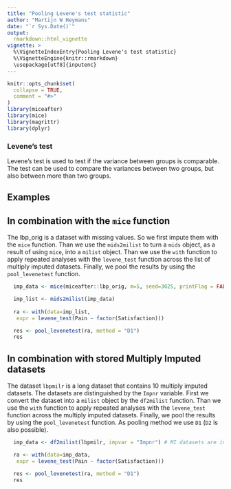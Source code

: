 ```yaml
---
title: "Pooling Levene's test statistic"
author: "Martijn W Heymans"
date: "`r Sys.Date()`"
output:
  rmarkdown::html_vignette
vignette: >
  %\VignetteIndexEntry{Pooling Levene's test statistic}
  %\VignetteEngine{knitr::rmarkdown}
  \usepackage[utf8]{inputenc}
---
```


```r
knitr::opts_chunk$set(
  collapse = TRUE,
  comment = "#>"
)
library(miceafter)
library(mice)
library(magrittr)
library(dplyr)
```

### Levene's test

Levene's test is used to test if the variance between groups is comparable. The test can be used to compare the variances between two groups, but also between more than two groups.

## Examples

## In combination with the `mice` function 

The lbp_orig is a dataset with missing values. So we first impute them with the `mice` function. Than we use the `mids2milist` to turn a `mids` object, as a result of using `mice`, into a `milist` object. Than we use the `with` function to apply repeated analyses with the `levene_test` function across the list of multiply imputed datasets. Finally, we pool the results by using the `pool_levenetest` function.

```r

  imp_data <- mice(miceafter::lbp_orig, m=5, seed=3025, printFlag = FALSE) 

  imp_list <- mids2milist(imp_data)
  
  ra <- with(data=imp_list,
   expr = levene_test(Pain ~ factor(Satisfaction)))

  res <- pool_levenetest(ra, method = "D1")
  res

```  

## In combination with stored Multiply Imputed datasets 

The dataset `lbpmilr` is a long dataset that contains 10 multiply imputed datasets. The datasets are distinguished by the `Impnr` variable. First we convert the dataset into a `milist` object by the `df2milist` function. Than we use the `with` function to apply repeated analyses with the `levene_test` function across the multiply imputed datasets. Finally, we pool the results by using the `pool_levenetest` function. As pooling method we use `D1` (`D2` is also possible).

```r

  imp_data <- df2milist(lbpmilr, impvar = "Impnr") # MI datasets are in lbpmilr

  ra <- with(data=imp_data,
   expr = levene_test(Pain ~ factor(Satisfaction)))

  res <- pool_levenetest(ra, method = "D1")
  res

```  

